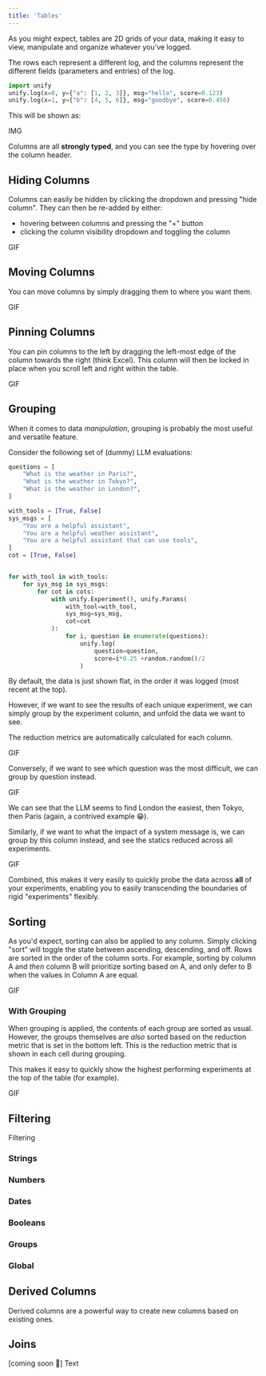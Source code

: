 ```yaml
---
title: 'Tables'
---
```


As you might expect, tables are 2D grids of your data, making it easy to view, manipulate and organize whatever you've logged.

The rows each represent a different log, and the columns represent the different fields (parameters and entries) of the log.

```python
import unify
unify.log(x=0, y={"a": [1, 2, 3]}, msg="hello", score=0.123)
unify.log(x=1, y={"b": [4, 5, 6]}, msg="goodbye", score=0.456)
```

This will be shown as:

IMG

Columns are all **strongly typed**, and you can see the type by hovering over the column header.

## Hiding Columns

Columns can easily be hidden by clicking the dropdown and pressing "hide column". They can then be re-added by either:

- hovering between columns and pressing the "+" button
- clicking the column visibility dropdown and toggling the column

GIF

## Moving Columns

You can move columns by simply dragging them to where you want them.

GIF

## Pinning Columns

You can pin columns to the left by dragging the left-most edge of the column towards the right (think Excel).
This column will then be locked in place when you scroll left and right within the table.

GIF

## Grouping

When it comes to data *manipulation*, grouping is probably the most useful and versatile feature.

Consider the following set of (dummy) LLM evaluations:

```python
questions = [
    "What is the weather in Paris?",
    "What is the weather in Tokyo?",
    "What is the weather in London?",
]

with_tools = [True, False]
sys_msgs = [
    "You are a helpful assistant",
    "You are a helpful weather assistant",
    "You are a helpful assistant that can use tools",
]
cot = [True, False]


for with_tool in with_tools:
    for sys_msg in sys_msgs:
        for cot in cots:
            with unify.Experiment(), unify.Params(
                with_tool=with_tool,
                sys_msg=sys_msg,
                cot=cot
            ):
                for i, question in enumerate(questions):
                    unify.log(
                        question=question,
                        score=i*0.25 +random.random()/2
                    )
```

By default, the data is just shown flat, in the order it was logged (most recent at the top).

However, if we want to see the results of each unique experiment, we can simply group by the experiment column, and unfold the data we want to see.

The reduction metrics are automatically calculated for each column.

GIF

Conversely, if we want to see which question was the most difficult, we can group by question instead.

GIF

We can see that the LLM seems to find London the easiest, then Tokyo, then Paris (again, a contrived example 😁).

Similarly, if we want to what the impact of a system message is, we can group by this column instead, and see the statics reduced across all experiments.

GIF

Combined, this makes it very easily to quickly probe the data across **all** of your experiments, enabling you to easily transcending the boundaries of rigid "experiments" flexibly.

## Sorting

As you'd expect, sorting can also be applied to any column. Simply clicking "sort" will toggle the state between ascending, descending, and off.
Rows are sorted in the order of the column sorts. For example, sorting by column A and *then* column B will prioritize sorting based on A, and only defer to B when the values in Column A are equal.

GIF

### With Grouping

When grouping is applied, the contents of each group are sorted as usual.
However, the groups themselves are *also* sorted based on the reduction metric that is set in the bottom left.
This is the reduction metric that is shown in each cell during grouping.

This makes it easy to quickly show the highest performing experiments at the top of the table (for example).

GIF

## Filtering

Filtering

### Strings

### Numbers

### Dates

### Booleans

### Groups

### Global

## Derived Columns

Derived columns are a powerful way to create new columns based on existing ones.

## Joins
[coming soon 🚧]
Text
